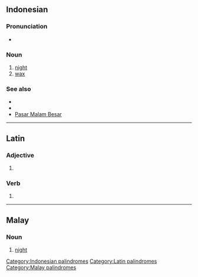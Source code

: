 {{also|Malam|malām}}
==Indonesian==

===Pronunciation===
* {{IPA|/ˈmalam/|lang=id}}

===Noun===
{{id-noun}}

# [[night]]
# [[wax]]

===See also===
* {{l|id|pasar}}
* {{l|id|besar}}
* [[w:Pasar Malam Besar|Pasar Malam Besar]]

[[Category:Indonesian palindromes]]

----

==Latin==

===Adjective===
{{la-adj-form|malam}}

# {{inflection of|malus||acc|f|s|lang=la}}

===Verb===
{{la-verb-form|mālam}}

# {{inflection of|mālō||1|s|futr|actv|indc|lang=la}}

[[Category:Latin palindromes]]

----

==Malay==

===Noun===
{{head|ms|noun}}

# [[night]]

[[Category:Malay palindromes]]